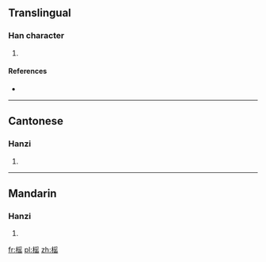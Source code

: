 ==Translingual==

===Han character===
{{Han char|rn=75|rad=木|as=10|sn=14|four=4797<sub>2</sub>|canj=木月人山 (DBOU)}}

# {{defn|Han|sort=木10}}

====References====
* {{Han ref|kx=0543.300|dkj=15251|dj=0931.160|hdz=21265.060|uh=69A3|ud=27043|bh=BA6F|bd=47727}}

----

==Cantonese==

===Hanzi===
{{yue-hanzi|jyut=|y=yiu4}}

# {{defn|lang=yue|sort=木10}}

----

==Mandarin==

===Hanzi===
{{cmn-hanzi|pin=[[yáo]] ([[yao2]])|wg=yao<sup>2</sup>}}

# {{defn|lang=cmn|sort=木10}}

[[fr:榣]]
[[pl:榣]]
[[zh:榣]]